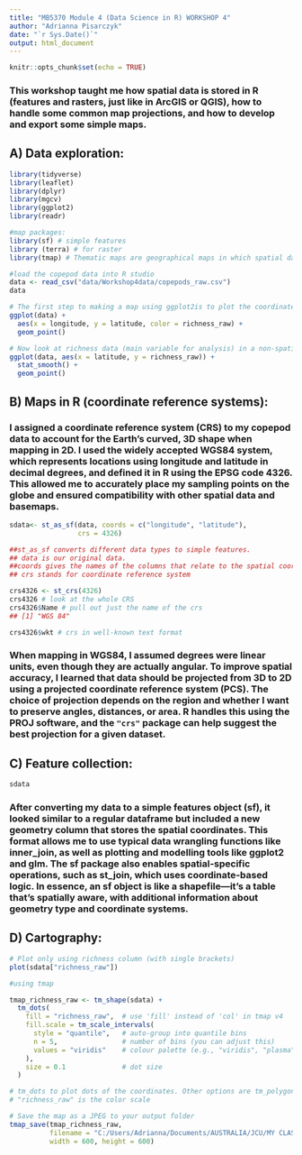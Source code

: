 ```yaml
---
title: "MB5370 Module 4 (Data Science in R) WORKSHOP 4"
author: "Adrianna Pisarczyk"
date: "`r Sys.Date()`"
output: html_document
---
```


```r
knitr::opts_chunk$set(echo = TRUE)
```

### This workshop taught me how spatial data is stored in R (features and rasters, just like in ArcGIS or QGIS), how to handle some common map projections, and how to develop and export some simple maps.

## A) Data exploration:

```r
library(tidyverse)
library(leaflet)
library(dplyr)
library(mgcv)
library(ggplot2) 
library(readr)

#map packages:
library(sf) # simple features
library (terra) # for raster
library(tmap) # Thematic maps are geographical maps in which spatial data distributions are visualized
```

```r

#load the copepod data into R studio
data <- read_csv("data/Workshop4data/copepods_raw.csv")
data

# The first step to making a map using ggplot2is to plot the coordinates for the samples (segments of the CPR silks). The x and y axes are latitude and longitude, just like a map.
ggplot(data) + 
  aes(x = longitude, y = latitude, color = richness_raw) +
  geom_point()

# Now look at richness data (main variable for analysis) in a non-spatial way with latitude on the x-axis and richness on the y-axis
ggplot(data, aes(x = latitude, y = richness_raw)) + 
  stat_smooth() + 
  geom_point()

```

## B) Maps in R (coordinate reference systems):

### I assigned a coordinate reference system (CRS) to my copepod data to account for the Earth’s curved, 3D shape when mapping in 2D. I used the widely accepted WGS84 system, which represents locations using longitude and latitude in decimal degrees, and defined it in R using the EPSG code 4326. This allowed me to accurately place my sampling points on the globe and ensured compatibility with other spatial data and basemaps.

```r


sdata<- st_as_sf(data, coords = c("longitude", "latitude"), 
                 crs = 4326)

##st_as_sf converts different data types to simple features. 
## data is our original data. 
##coords gives the names of the columns that relate to the spatial coordinates (in order of X coordinate followed by Y coordinate).
## crs stands for coordinate reference system

crs4326 <- st_crs(4326)
crs4326 # look at the whole CRS
crs4326$Name # pull out just the name of the crs
## [1] "WGS 84"

crs4326$wkt # crs in well-known text format

```

### When mapping in WGS84, I assumed degrees were linear units, even though they are actually angular. To improve spatial accuracy, I learned that data should be projected from 3D to 2D using a projected coordinate reference system (PCS). The choice of projection depends on the region and whether I want to preserve angles, distances, or area. R handles this using the PROJ software, and the `"crs"` package can help suggest the best projection for a given dataset.

## C) Feature collection:

```r

sdata
```

### After converting my data to a simple features object (sf), it looked similar to a regular dataframe but included a new geometry column that stores the spatial coordinates. This format allows me to use typical data wrangling functions like inner_join, as well as plotting and modelling tools like ggplot2 and glm. The sf package also enables spatial-specific operations, such as st_join, which uses coordinate-based logic. In essence, an sf object is like a shapefile—it's a table that’s spatially aware, with additional information about geometry type and coordinate systems.

## D) Cartography:

```r
# Plot only using richness column (with single brackets)
plot(sdata["richness_raw"])

#using tmap

tmap_richness_raw <- tm_shape(sdata) +
  tm_dots(
    fill = "richness_raw",  # use 'fill' instead of 'col' in tmap v4
    fill.scale = tm_scale_intervals(
      style = "quantile",   # auto-group into quantile bins
      n = 5,                # number of bins (you can adjust this)
      values = "viridis"    # colour palette (e.g., "viridis", "plasma", "Blues")
    ),
    size = 0.1              # dot size
  )

# tm_dots to plot dots of the coordinates. Other options are tm_polygons, tm_symbols 
# "richness_raw" is the color scale

# Save the map as a JPEG to your output folder
tmap_save(tmap_richness_raw, 
          filename = "C:/Users/Adrianna/Documents/AUSTRALIA/JCU/MY CLASSES/Year 2 SEM 1/MB5370 - Marine Techniques 1/MB5370 Module 4 (Data Science in R)/output/Richness-map.jpeg", 
          width = 600, height = 600)

```

```r


```
